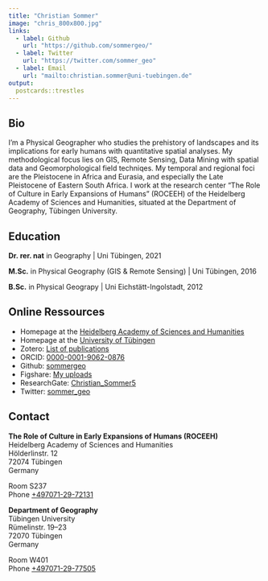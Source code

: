```yaml
---
title: "Christian Sommer"
image: "chris_800x800.jpg"
links:
  - label: Github
    url: "https://github.com/sommergeo/"
  - label: Twitter
    url: "https://twitter.com/sommer_geo"
  - label: Email
    url: "mailto:christian.sommer@uni-tuebingen.de"
output:
  postcards::trestles
---
```

 
## Bio

I'm a Physical Geographer who studies the prehistory of landscapes and its implications for early humans with quantitative spatial analyses. My methodological focus lies on GIS, Remote Sensing, Data Mining with spatial data and Geomorphological field techniqes. My temporal and regional foci are the Pleistocene in Africa and Eurasia, and especially the Late Pleistocene of Eastern South Africa. I work at the research center "The Role of Culture in Early Expansions of Humans" (ROCEEH) of the Heidelberg Academy of Sciences and Humanities, situated at the Department of Geography, Tübingen University.


## Education

**Dr. rer. nat** in Geography | Uni Tübingen, 2021

**M.Sc.** in Physical Geography (GIS & Remote Sensing) | Uni Tübingen, 2016

**B.Sc.** in Physical Geograpy | Uni Eichstätt-Ingolstadt, 2012


## Online Ressources

- Homepage at the [Heidelberg Academy of Sciences and Humanities](https://hadw-bw.de/en/mitarbeiter/dr-christian-sommer)
- Homepage at the [University of Tübingen](https://uni-tuebingen.de/fakultaeten/mathematisch-naturwissenschaftliche-fakultaet/fachbereiche/geowissenschaften/arbeitsgruppen/geographie/forschungsbereich/geoinformatik-gis/arbeitsgruppe/team/christian-sommer/)
- Zotero: [List of publications](https://zotero.org/sommergeo)
- ORCID: [0000-0001-9062-0876](https://orcid.org/0000-0001-9062-0876)
- Github: [sommergeo](https://github.com/sommergeo/)
- Figshare: [My uploads](https://figshare.com/authors/Christian_Sommer/9470378) 
- ResearchGate: [Christian_Sommer5](https://www.researchgate.net/profile/Christian_Sommer5)
- Twitter: [sommer_geo](https://twitter.com/sommer_geo)

## Contact

**The Role of Culture in Early Expansions of Humans (ROCEEH)**  
Heidelberg Academy of Sciences and Humanities  
Hölderlinstr. 12  
72074 Tübingen  
Germany 

Room S237  
Phone [+497071-29-72131](tel:+4970712972131)

**Department of Geography**  
Tübingen University  
Rümelinstr. 19–23  
72070 Tübingen  
Germany  

Room W401  
Phone [+497071-29-77505](tel:+4970712977505)